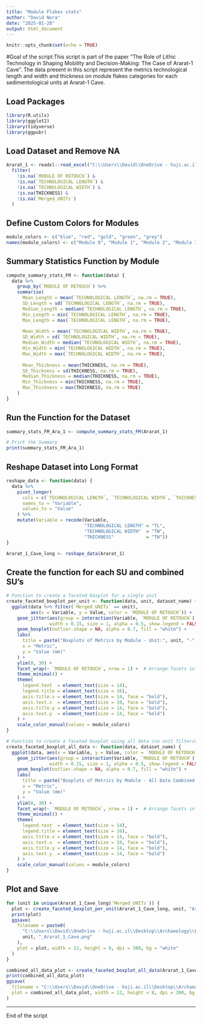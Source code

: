 ```yaml
---
title: "Module Flakes stats"
author: "David Nora"
date: "2025-01-28"
output: html_document
---
```


```r
knitr::opts_chunk$set(echo = TRUE)
```

#Goal of the script:This script is part of the paper "The Role of Lithic Technology in Shaping Mobility and Decision-Making: The Case of Ararat-1 Cave". The data present in this script represent the metrics technological length and width and thickness on module flakes categories for each sedimentological units at Ararat-1 Cave.

## Load Packages
```r
library(R.utils)
library(ggplot2)
library(tidyverse)
library(ggpubr)
```

## Load Dataset and Remove NA
```r
Ararat_1 <- readxl::read_excel("C:\\Users\\David\\OneDrive - huji.ac.il\\Desktop\\Archaeology\\Publications\\In_Proguess\\PhD\\QSR\\Ararat1caveLithicQSR\\analysis\\data\\raw_data\\Lithic_Attribute_Analysis_Ararat_1_CaveQSR.xlsx") %>%
  filter(
    !is.na(`MODULE OF RETOUCH`) & 
    !is.na(`TECHNOLOGICAL LENGTH`) & 
    !is.na(`TECHNOLOGICAL WIDTH`) & 
    !is.na(THICKNESS) & 
    !is.na(`Merged_UNITs`)
  )
```

## Define Custom Colors for Modules
```r
module_colors <- c("blue", "red", "gold", "green", "grey")
names(module_colors) <- c("Module 0", "Module 1", "Module 2", "Module 3", "Module 4")
```

## Summary Statistics Function by Module
```r
compute_summary_stats_FM <- function(data) {
  data %>%
    group_by(`MODULE OF RETOUCH`) %>%
    summarise(
      Mean_Length = mean(`TECHNOLOGICAL LENGTH`, na.rm = TRUE),
      SD_Length = sd(`TECHNOLOGICAL LENGTH`, na.rm = TRUE),
      Median_Length = median(`TECHNOLOGICAL LENGTH`, na.rm = TRUE),
      Min_Length = min(`TECHNOLOGICAL LENGTH`, na.rm = TRUE),
      Max_Length = max(`TECHNOLOGICAL LENGTH`, na.rm = TRUE),
      
      Mean_Width = mean(`TECHNOLOGICAL WIDTH`, na.rm = TRUE),
      SD_Width = sd(`TECHNOLOGICAL WIDTH`, na.rm = TRUE),
      Median_Width = median(`TECHNOLOGICAL WIDTH`, na.rm = TRUE),
      Min_Width = min(`TECHNOLOGICAL WIDTH`, na.rm = TRUE),
      Max_Width = max(`TECHNOLOGICAL WIDTH`, na.rm = TRUE),
      
      Mean_Thickness = mean(THICKNESS, na.rm = TRUE),
      SD_Thickness = sd(THICKNESS, na.rm = TRUE),
      Median_Thickness = median(THICKNESS, na.rm = TRUE),
      Min_Thickness = min(THICKNESS, na.rm = TRUE),
      Max_Thickness = max(THICKNESS, na.rm = TRUE)
    )
}
```

## Run the Function for the Dataset
```r
summary_stats_FM_Ara_1 <- compute_summary_stats_FM(Ararat_1)

# Print the Summary
print(summary_stats_FM_Ara_1)
```

## Reshape Dataset into Long Format
```r
reshape_data <- function(data) {
  data %>%
    pivot_longer(
      cols = c(`TECHNOLOGICAL LENGTH`, `TECHNOLOGICAL WIDTH`, `THICKNESS`),
      names_to = "Variable",
      values_to = "Value"
    ) %>%
    mutate(Variable = recode(Variable,
                             "TECHNOLOGICAL LENGTH" = "TL",
                             "TECHNOLOGICAL WIDTH"  = "TW",
                             "THICKNESS"            = "TH"))
}

Ararat_1_Cave_long <- reshape_data(Ararat_1)
```

## Create the function for each SU and combined SU's
```r
# Function to create a faceted boxplot for a single unit
create_faceted_boxplot_per_unit <- function(data, unit, dataset_name) {
  ggplot(data %>% filter(`Merged_UNITs` == unit), 
         aes(x = Variable, y = Value, color = `MODULE OF RETOUCH`)) +
    geom_jitter(aes(group = interaction(Variable, `MODULE OF RETOUCH`)), 
                width = 0.15, size = 1, alpha = 0.5, show.legend = FALSE) +
    geom_boxplot(outlier.shape = NA, alpha = 0.7, fill = "white") +
    labs(
      title = paste("Boxplots of Metrics by Module - Unit:", unit, "-", dataset_name),
      x = "Metric",
      y = "Value (mm)"
    ) +
    ylim(0, 30) +
    facet_wrap(~ `MODULE OF RETOUCH`, nrow = 1) +  # Arrange facets in one row (side by side)
    theme_minimal() +
    theme(
      legend.text  = element_text(size = 14),
      legend.title = element_text(size = 16),
      axis.title.x = element_text(size = 14, face = "bold"),
      axis.text.x  = element_text(size = 10, face = "bold"),
      axis.title.y = element_text(size = 14, face = "bold"),
      axis.text.y  = element_text(size = 14, face = "bold")
    ) +
    scale_color_manual(values = module_colors)
}

# Function to create a faceted boxplot using all data (no unit filtering)
create_faceted_boxplot_all_data <- function(data, dataset_name) {
  ggplot(data, aes(x = Variable, y = Value, color = `MODULE OF RETOUCH`)) +
    geom_jitter(aes(group = interaction(Variable, `MODULE OF RETOUCH`)), 
                width = 0.15, size = 1, alpha = 0.5, show.legend = FALSE) +
    geom_boxplot(outlier.shape = NA, alpha = 0.7, fill = "white") +
    labs(
      title = paste("Boxplots of Metrics by Module - All Data Combined -", dataset_name),
      x = "Metric",
      y = "Value (mm)"
    ) +
    ylim(0, 30) +
    facet_wrap(~ `MODULE OF RETOUCH`, nrow = 1) +  # Arrange facets in one row (side by side)
    theme_minimal() +
    theme(
      legend.text  = element_text(size = 14),
      legend.title = element_text(size = 16),
      axis.title.x = element_text(size = 14, face = "bold"),
      axis.text.x  = element_text(size = 10, face = "bold"),
      axis.title.y = element_text(size = 14, face = "bold"),
      axis.text.y  = element_text(size = 14, face = "bold")
    ) +
    scale_color_manual(values = module_colors)
}
```

## Plot and Save
```r
for (unit in unique(Ararat_1_Cave_long$`Merged_UNITs`)) {
  plot <- create_faceted_boxplot_per_unit(Ararat_1_Cave_long, unit, "Ararat_1_Cave")
  print(plot)
  ggsave(
    filename = paste0(
      "C:\\Users\\David\\OneDrive - huji.ac.il\\Desktop\\Archaeology\\Publications\\In_Proguess\\PhD\\QSR\\Ararat1caveLithicQSR\\analysis\\data\\derived_data\\Combined_Faceted_Boxplot_By_Unit_", 
      unit, "_Ararat_1_Cave.png"
    ),
    plot = plot, width = 12, height = 8, dpi = 300, bg = "white"
  )
}

combined_all_data_plot <- create_faceted_boxplot_all_data(Ararat_1_Cave_long, "Ararat_1_Cave")
print(combined_all_data_plot)
ggsave(
  filename = "C:\\Users\\David\\OneDrive - huji.ac.il\\Desktop\\Archaeology\\Publications\\In_Proguess\\PhD\\QSR\\Ararat1caveLithicQSR\\analysis\\data\\derived_data\\Combined_Faceted_Boxplot_All_Data_Ararat_1_Cave.png",
  plot = combined_all_data_plot, width = 12, height = 8, dpi = 300, bg = "white"
)

```
---
End of the script
